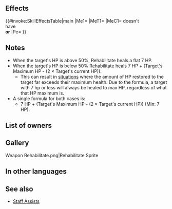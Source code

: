 {{Assist
|tagid=SID_リバース
|name=Rehabilitate
|range=1
|cooldown=1
|effect=Slows Special trigger (cooldown count+1).<br>If target's HP is ≤ 50%, the lower the target's HP, the more HP is restored. (Minimum of 7 HP.)
|cost=200
|next=Rehabilitate+
|promotionRarity=5
|promotionTier=2
|required=Reconcile
|exclusive=0
|canUseMove={{MoveList|all}}
|canUseWeapon={{WeaponList|Staff}}
|properties=random_all
}}
==Effects==
{{#invoke:SkillEffectsTable|main
|Me1={{Eft|Heal|min=7|7 + ({{Tgt|Target Ally}}'s max HP -<br>(2 x {{Tgt|Target Ally}}'s current HP))}}
|MeT1={{Tgt|Target Ally}}
|MeC1={{Tgt|Target Ally}} doesn't<br>have {{SEt|Isolation}}<br>'''or''' {{SEt|Deep Wounds}}
|Pe={{Eft|Slows Special}}
}}
==Notes==
* When the target's HP is above 50%, Rehabilitate heals a flat 7 HP.
* When the target's HP is below 50% Rehabilitate heals 7 HP + (Target's Maximum HP - (2 × Target's current HP)).
** This can result in [http://i.imgur.com/QFEuTbS.png situations] where the amount of HP restored to the target far exceeds their maximum health. Due to the formula, a target with 7 hp or less will always be healed to max HP, regardless of what that HP maximum is.
* A single formula for both cases is:
** 7 HP + (Target's Maximum HP - (2 × Target's current HP)) (Min: 7 HP).
==List of owners==
{{Skill Hero List}}
==Gallery==
<gallery>
Weapon Rehabilitate.png|Rehabilitate Sprite
</gallery>
==In other languages==
{{OtherLanguages
|japanese=リバース
|german=Neubeginn
|spanishEU=Rehabilitar
|spanishLA=Rehabilitar
|french=Rétablissement
|italian=Riabilitazione
|chineseTW=重生
|portuguese=Reabilitação
}}
==See also==
* [[Staff Assists]]
{{Assists Navbox}}